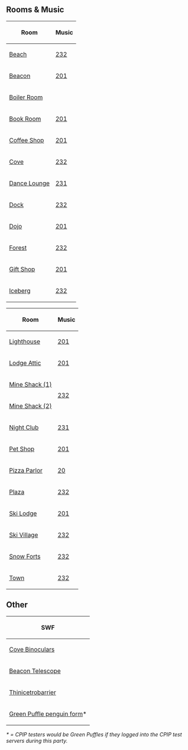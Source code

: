 {{NeedSWFs}}


==Rooms & Music==
<center>
{|class="wikitable" style="display: inline-table;"
!Room!!Music
|-
|[[Media:ArtworkRooms0328Beach46.swf|Beach]]||[[Media:Music232.swf|232]]
|-
|[[Media:ArtworkRooms0328Beacon42.swf|Beacon]]||[[Media:Music201.swf|201]]
|-
|[[Media:ArtworkRooms0328Boiler43.swf|Boiler Room]]||{{n/a}}
|-
|[[Media:ArtworkRooms0328Book43.swf|Book Room]]||[[Media:Music201.swf|201]]
|-
|[[Media:ArtworkRooms0328Coffee42.swf|Coffee Shop]]||[[Media:Music201.swf|201]]
|-
|[[Media:ArtworkRooms0328Cove43.swf|Cove]]||[[Media:Music232.swf|232]]
|-
|[[Media:ArtworkRooms0328Lounge44.swf|Dance Lounge]]||[[Media:Music231.swf|231]]
|-
|[[Media:ArtworkRooms0328Dock43.swf|Dock]]||[[Media:Music232.swf|232]]
|-
|[[Media:ArtworkRooms0328Dojo41.swf|Dojo]]||[[Media:Music201.swf|201]]
|-
|[[Media:ArtworkRooms0328Forest42.swf|Forest]]||[[Media:Music232.swf|232]]
|-
|[[Media:ArtworkRooms0328Shop46.swf|Gift Shop]]||[[Media:Music201.swf|201]]
|-
|[[Media:ArtworkRooms0328Berg42.swf|Iceberg]]||[[Media:Music232.swf|232]]
|}
{|class="wikitable" style="display: inline-table;"
!Room!!Music
|-
|[[Media:ArtworkRooms0328Light46.swf|Lighthouse]]||[[Media:Music201.swf|201]]
|-
|[[Media:ArtworkRooms0328Attic42.swf|Lodge Attic]]||[[Media:Music201.swf|201]]
|-
|[[Media:ArtworkRooms0328Shack40.swf|Mine Shack (1)]]||rowspan="2"|[[Media:Music232.swf|232]]
|-
|[[Media:ArtworkRooms0328Shack41.swf|Mine Shack (2)]]
|-
|[[Media:ArtworkRooms0328Dance43.swf|Night Club]]||[[Media:Music231.swf|231]]
|-
|[[Media:ArtworkRooms0328Pet45.swf|Pet Shop]]||[[Media:Music201.swf|201]]
|-
|[[Media:ArtworkRooms0328Pizza45.swf|Pizza Parlor]]||[[Media:Music20.swf|20]]
|-
|[[Media:ArtworkRooms0328Plaza47.swf|Plaza]]||[[Media:Music232.swf|232]]
|-
|[[Media:ArtworkRooms0328Lodge46.swf|Ski Lodge]]||[[Media:Music201.swf|201]]
|-
|[[Media:ArtworkRooms0328Village43.swf|Ski Village]]||[[Media:Music232.swf|232]]
|-
|[[Media:ArtworkRooms0328Forts41.swf|Snow Forts]]||[[Media:Music232.swf|232]]
|-
|[[Media:ArtworkRooms0328Town40.swf|Town]]||[[Media:Music232.swf|232]]
|}
</center>

==Other==
{|class="wikitable" style="margin: 1em auto;"
!SWF
|-
|[[Media:Binoculars-AprilFools2008.swf|Cove Binoculars]]
|-
|[[Media:Telescope-AprilFools2008.swf|Beacon Telescope]]
|-
|[[Media:Thinicetrobarrier.swf|Thinicetrobarrier]]
|-
|[[Media:Pufflepenguins.swf|Green Puffle penguin form]]<nowiki>*</nowiki>
|}

''<nowiki>*</nowiki> = CPIP testers would be Green Puffles if they logged into the CPIP test servers during this party.''
{{Parties}}
